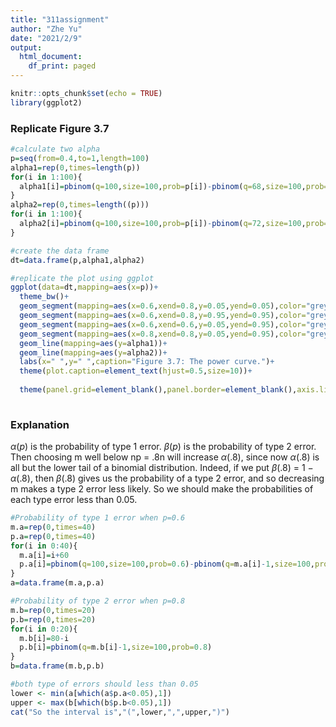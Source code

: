 ```yaml
---
title: "311assignment"
author: "Zhe Yu"
date: "2021/2/9"
output:
  html_document:
    df_print: paged
---
```


```r
knitr::opts_chunk$set(echo = TRUE)
library(ggplot2)
```

### Replicate Figure 3.7

```r
#calculate two alpha
p=seq(from=0.4,to=1,length=100)
alpha1=rep(0,times=length(p))
for(i in 1:100){
  alpha1[i]=pbinom(q=100,size=100,prob=p[i])-pbinom(q=68,size=100,prob=p[i])
}
alpha2=rep(0,times=length((p)))
for(i in 1:100){
  alpha2[i]=pbinom(q=100,size=100,prob=p[i])-pbinom(q=72,size=100,prob=p[i])
}

#create the data frame
dt=data.frame(p,alpha1,alpha2)

#replicate the plot using ggplot
ggplot(data=dt,mapping=aes(x=p))+
  theme_bw()+
  geom_segment(mapping=aes(x=0.6,xend=0.8,y=0.05,yend=0.05),color="grey")+##add box
  geom_segment(mapping=aes(x=0.6,xend=0.8,y=0.95,yend=0.95),color="grey")+
  geom_segment(mapping=aes(x=0.6,xend=0.6,y=0.05,yend=0.95),color="grey")+
  geom_segment(mapping=aes(x=0.8,xend=0.8,y=0.05,yend=0.95),color="grey")+
  geom_line(mapping=aes(y=alpha1))+
  geom_line(mapping=aes(y=alpha2))+
  labs(x=" ",y=" ",caption="Figure 3.7: The power curve.")+
  theme(plot.caption=element_text(hjust=0.5,size=10))+
  
  theme(panel.grid=element_blank(),panel.border=element_blank(),axis.line=element_line(colour="black"))
  
```

### Explanation 

$\alpha(p)$ is the probability of type 1 error. $\beta(p)$ is the probability of type 2 error. 
Then choosing m well below np = .8n will increase $\alpha(.8)$, since now $\alpha(.8)$ is all but the lower tail of a binomial distribution. Indeed, if we put $\beta(.8)$ = 1 − $\alpha(.8)$, then $\beta(.8)$ gives us the probability of a type 2 error, and so decreasing m makes a type 2 error less likely. So we should make the probabilities of each type error less than 0.05.
```r
#Probability of type 1 error when p=0.6
m.a=rep(0,times=40)
p.a=rep(0,times=40)
for(i in 0:40){
  m.a[i]=i+60
  p.a[i]=pbinom(q=100,size=100,prob=0.6)-pbinom(q=m.a[i]-1,size=100,prob=0.6)
}
a=data.frame(m.a,p.a)
```
```r
#Probability of type 2 error when p=0.8
m.b=rep(0,times=20)
p.b=rep(0,times=20)
for(i in 0:20){
  m.b[i]=80-i
  p.b[i]=pbinom(q=m.b[i]-1,size=100,prob=0.8)
}
b=data.frame(m.b,p.b)
```
```r
#both type of errors should less than 0.05
lower <- min(a[which(a$p.a<0.05),1])
upper <- max(b[which(b$p.b<0.05),1])
cat("So the interval is","(",lower,",",upper,")")
```

